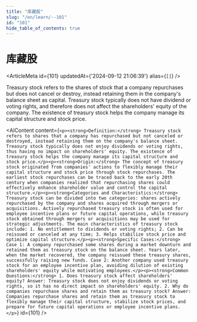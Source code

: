 ```yaml
---
title: "库藏股"
slug: "/en/learn/--101"
id: "101"
hide_table_of_contents: true
---
```



# 库藏股

<ArticleMeta id={101} updatedAt={'2024-09-12 21:06:39'} alias={`[]`} />
<div className='border-solid border-b border-t-0 my-4 border-[var(--ifm-color-gray-300)]' />

Treasury stock refers to the shares of stock that a company repurchases but does not cancel or destroy, instead retaining them in the company's balance sheet as capital. Treasury stock typically does not have dividend or voting rights, and therefore does not affect the shareholders' equity of the company. The existence of treasury stock helps the company manage its capital structure and stock price.

<AIContent content={`<p><strong>Definition:</strong> Treasury stock refers to shares that a company has repurchased but not canceled or destroyed, instead retaining them on the company's balance sheet. Treasury stock typically does not enjoy dividends or voting rights, thus having no impact on shareholders' equity. The existence of treasury stock helps the company manage its capital structure and stock price.</p><p><strong>Origin:</strong> The concept of treasury stock originated from companies' actions to flexibly manage their capital structure and stock price through stock repurchases. The earliest stock repurchases can be traced back to the early 20th century when companies realized that repurchasing shares could effectively enhance shareholder value and control the capital structure.</p><p><strong>Categories and Characteristics:</strong> Treasury stock can be divided into two categories: shares actively repurchased by the company and shares acquired through mergers or acquisitions. Actively repurchased treasury stock is often used for employee incentive plans or future capital operations, while treasury stock obtained through mergers or acquisitions may be used for strategic adjustments. The main characteristics of treasury stock include: 1. No entitlement to dividends or voting rights; 2. Can be reissued or canceled at any time; 3. Helps stabilize stock price and optimize capital structure.</p><p><strong>Specific Cases:</strong> Case 1: A company repurchased some shares during a market downturn and retained them as treasury stock on the balance sheet. Years later, when the market recovered, the company reissued these treasury shares, successfully raising new funds. Case 2: Another company used treasury stock for an employee incentive plan, avoiding dilution of existing shareholders' equity while motivating employees.</p><p><strong>Common Questions:</strong> 1. Does treasury stock affect shareholders' equity? Answer: Treasury stock does not enjoy dividends or voting rights, so it has no direct impact on shareholders' equity. 2. Why do companies repurchase shares and retain them as treasury stock? Answer: Companies repurchase shares and retain them as treasury stock to flexibly manage their capital structure, stabilize stock prices, and prepare for future capital operations or employee incentive plans.</p>`} id={101} />
